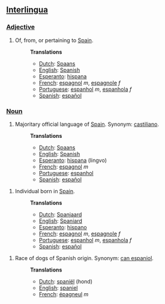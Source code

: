 {{rfc}}
==[[Interlingua]]==
===[[Adjective]]===
#Of, from, or pertaining to [[w:Spain|Spain]].
#:'''Translations'''
#:*[[Dutch]]: [[Spaans]]
#:*[[English]]: [[Spanish]]
#:*[[Esperanto]]: [[hispana]]
#:*[[French]]: [[espagnol]] ''m'', [[espagnole]] ''f''
#:*[[Portuguese]]: [[espanhol]] ''m'', [[espanhola]] ''f''
#:*[[Spanish]]: [[español]]

===[[Noun]]===
#Majoritary official language of [[w:Spain|Spain]]. Synonym: [[castiliano]].
#:'''Translations'''
#:*[[Dutch]]: [[Spaans]]
#:*[[English]]: [[Spanish]]
#:*[[Esperanto]]: [[hispana]] (lingvo)
#:*[[French]]: [[espagnol]] ''m''
#:*[[Portuguese]]: [[espanhol]]
#:*[[Spanish]]: [[español]]

#Individual born in [[w:Spain|Spain]].
#:'''Translations'''
#:*[[Dutch]]: [[Spanjaard]]
#:*[[English]]: [[Spaniard]]
#:*[[Esperanto]]: [[hispano]]
#:*[[French]]: [[espagnol]] ''m'', [[espagnole]] ''f''
#:*[[Portuguese]]: [[espanhol]] ''m'', [[espanhola]] ''f''
#:*[[Spanish]]: [[español]]

#Race of dogs of Spanish origin. Synonym: [[can espaniol]].
#:'''Translations'''
#:*[[Dutch]]: [[spaniël]] (hond)
#:*[[English]]: [[spaniel]]
#:*[[French]]: [[épagneul]] ''m''